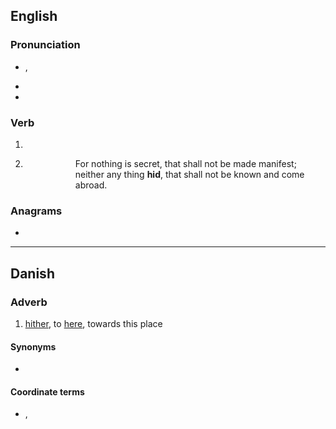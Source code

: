 {{also|HID|híd}}
==English==

===Pronunciation===
* {{enPR|hĭd}}, {{IPA|en|/hɪd/}}
* {{audio|en|en-us-hid.ogg|Audio (US)}}
* {{rhymes|en|ɪd}}

===Verb===
{{head|en|verb form}}

# {{en-simple past of|hide}}
# {{lb|en|archaic}} {{past participle of|en|hide|nocat=1}}
#: {{RQ:Authorized Version|Luke|8|17}}
#:: For nothing is secret, that shall not be made manifest; neither any thing '''hid''', that shall not be known and come abroad.

===Anagrams===
* {{anagrams|en|a=dhi|HDI}}

----

==Danish==

===Adverb===
{{da-adv}}

# {{lb|da|archaic}} [[hither]], to [[here]], towards this place

====Synonyms====
* {{l|da|hertil}}

====Coordinate terms====
* {{l|da|did}}, {{l|da|der}}